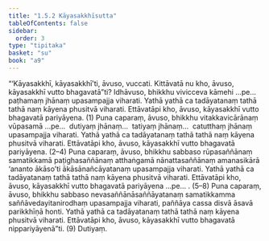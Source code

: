 ```yaml
---
title: "1.5.2 Kāyasakkhīsutta"
tableOfContents: false
sidebar:
  order: 3
type: "tipitaka"
basket: "su"
book: "a9"
---
```



<DynamicBreadcrumb />

<Division number="43" book="a9" bookNo="17" page="244">

<Paragraph number="370" book="a9">
“‘Kāyasakkhī, kāyasakkhī’ti, āvuso, vuccati. Kittāvatā nu kho, āvuso, kāyasakkhī vutto bhagavatā”ti?
</Paragraph>

<Paragraph number="371" book="a9">
Idhāvuso, bhikkhu vivicceva kāmehi …pe…  paṭhamaṃ jhānaṃ upasampajja viharati. Yathā yathā ca tadāyatanaṃ tathā tathā naṃ kāyena phusitvā viharati. Ettāvatāpi kho, āvuso, kāyasakkhī vutto bhagavatā pariyāyena. (1)
</Paragraph>

<Paragraph number="372" book="a9">
Puna caparaṃ, āvuso, bhikkhu vitakkavicārānaṃ vūpasamā …pe…  dutiyaṃ jhānaṃ…  tatiyaṃ jhānaṃ…  catutthaṃ jhānaṃ upasampajja viharati. Yathā yathā ca tadāyatanaṃ tathā tathā naṃ kāyena phusitvā viharati. Ettāvatāpi kho, āvuso, kāyasakkhī vutto bhagavatā pariyāyena. (2–4)
</Paragraph>

<Paragraph number="373" book="a9">
Puna caparaṃ, āvuso, bhikkhu sabbaso rūpasaññānaṃ samatikkamā paṭighasaññānaṃ atthaṅgamā nānattasaññānaṃ amanasikārā ‘ananto ākāso’ti ākāsānañcāyatanaṃ upasampajja viharati. Yathā yathā ca tadāyatanaṃ tathā tathā naṃ kāyena phusitvā viharati. Ettāvatāpi kho, āvuso, kāyasakkhī vutto bhagavatā pariyāyena …pe… . (5–8)
</Paragraph>

<Paragraph number="374" book="a9">
Puna caparaṃ, āvuso, bhikkhu sabbaso nevasaññānāsaññāyatanaṃ samatikkamma saññāvedayitanirodhaṃ upasampajja viharati, paññāya cassa disvā āsavā parikkhīṇā honti. Yathā yathā ca tadāyatanaṃ tathā tathā naṃ kāyena phusitvā viharati. Ettāvatāpi kho, āvuso, kāyasakkhī vutto bhagavatā nippariyāyenā”ti. (9)

</Paragraph>
</Division>

<Paragraph number="375" type="center" book="a9">
Dutiyaṃ.
</Paragraph>